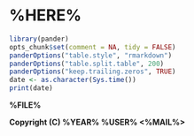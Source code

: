# %HERE%
```r
library(pander)
opts_chunk$set(comment = NA, tidy = FALSE)
panderOptions("table.style", "rmarkdown")
panderOptions("table.split.table", 200)
panderOptions("keep.trailing.zeros", TRUE)
date <- as.character(Sys.time())
print(date)
```

**%FILE%**



__Copyright (C) %YEAR% %USER% <%MAIL%>__
